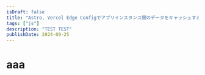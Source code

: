 ---
isDraft: false
title: "Astro, Vercel Edge Configでアプリインスタンス間のデータをキャッシュする"
tags: ["js"]
description: "TEST TEST"
publishDate: 2024-09-25
---

# aaa

<br /><br /><br /><br /><br /><br /><br /><br /><br /><br /><br /><br /><br /><br /><br /><br /><br /><br /><br /><br /><br /><br /><br /><br /><br />